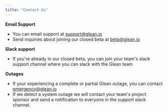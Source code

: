 ```yaml
---
title: "Contact Us"
---
```


**Email Support**

- You can email support at [support@glean.io](mailto:support@glean.io)
- Send inquiries about joining our closed beta at [beta@glean.io](mailto:beta@glean.io) 

**Slack support**

- If you're already in our closed beta, you can join your team's slack support channel where you can slack with the Glean team

**Outages**

- If your experiencing a complete or partial Glean outage, you can contact [emergency@glean.io](mailto:emergency@glean.io)
- If we detect a system outage we will contact your team's project sponsor and send a notification to everyone in the support slack channel.
